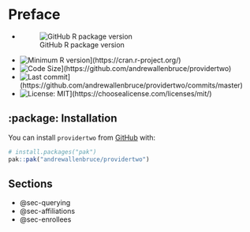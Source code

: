 # Preface {.unnumbered}

-  ![GitHub R package version](https://img.shields.io/github/r-package/v/andrewallenbruce/providertwo?style=flat-square&logo=R&label=Package&color=%23192a38)
-  ![Minimum R version](https://img.shields.io/badge/R%20%3E%3D-4.1.0-red.svg)](https://cran.r-project.org/)
-  ![Code Size](https://img.shields.io/github/languages/code-size/andrewallenbruce/providertwo.svg)](https://github.com/andrewallenbruce/providertwo)
-  ![Last commit](https://img.shields.io/github/last-commit/andrewallenbruce/providertwo.svg)](https://github.com/andrewallenbruce/providertwo/commits/master)
-  ![License: MIT](https://img.shields.io/badge/license-MIT-blue.svg)](https://choosealicense.com/licenses/mit/)

## :package: Installation

You can install `providertwo` from [GitHub](https://github.com/) with:

``` r
# install.packages("pak")
pak::pak("andrewallenbruce/providertwo")
```

## Sections

-  @sec-querying
-  @sec-affiliations
-  @sec-enrollees
